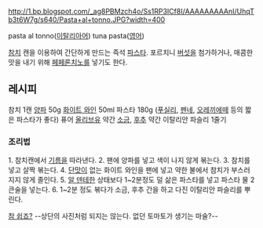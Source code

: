 http://1.bp.blogspot.com/_ag8PBMzch4o/Ss1RP3ICf8I/AAAAAAAAAnI/UhqTb3t6W7g/s640/Pasta+al+tonno.JPG?width=400

pasta al tonno([[이탈리아어]])
tuna pasta([[영어]])

[[참치]] 캔을 이용하여 간단하게 만드는 즉석 [[파스타]].
포르치니 [[버섯]]을 첨가하거나, 매콤한 맛을 내기 위해 [[페페론치노]]를 넣기도 한다.

== 레시피 ==

참치 1캔
[[양파]] 50g
[[화이트 와인]] 50ml
파스타 180g ([[푸실리]], [[펜네]], [[오레끼에떼]] 등의 짧은 파스타가 좋다)
퓨어 [[올리브유]] 약간
[[소금]], [[후추]] 약간
이탈리안 파슬리 1줄기

=== 조리법 ===

1. 참치캔에서 [[기름]]을 따라낸다.
2. 팬에 양파를 넣고 색이 나지 않게 볶는다.
3. 참치를 넣고 살짝 볶는다.
4. [[단맛]]이 없는 화이트 와인을 팬에 넣고 약한 불에서 참치가 부스러지지 않게 졸인다.
5. [[알 덴테]]한 상태보다 1~2분정도 덜 삶은 파스타를 넣고 파스타 물 2큰술을 넣는다.
6. 1~2분 정도 볶다가 소금, 후추 간을 하고 다진 이탈리안 파슬리를 뿌린다.

[[참 쉽죠?]]
--상단의 사진처럼 되지는 않는다. 없던 토마토가 생기는 마술?--
